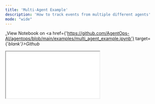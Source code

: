 ```yaml
---
title: 'Multi-Agent Example'
description: 'How to track events from multiple different agents'
mode: "wide"
---
```

_View Notebook on <a href={'https://github.com/AgentOps-AI/agentops/blob/main/examples/multi_agent_example.ipynb'} target={'_blank'}>Github</a>_

<iframe id="iframe" src={'notebooks/multi_agent_example.html'}></iframe>

<script type="module" src="/scripts/full_iframe.js"></script>
